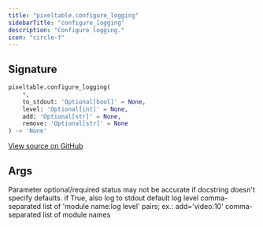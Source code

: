 ```yaml
---
title: "pixeltable.configure_logging"
sidebarTitle: "configure_logging"
description: "Configure logging."
icon: "circle-f"
---
```

## Signature

```python
pixeltable.configure_logging(
    *,
    to_stdout: 'Optional[bool]' = None,
    level: 'Optional[int]' = None,
    add: 'Optional[str]' = None,
    remove: 'Optional[str]' = None
) -> 'None'
```

<a href="https://github.com/pixeltable/pixeltable/blob/main/pixeltable/globals.py#L920" target="_self">View source on GitHub</a>

## Args

<Note>
Parameter optional/required status may not be accurate if docstring doesn't specify defaults.
</Note>

<ParamField path="to_stdout" type="Optional[bool]" >
  if True, also log to stdout


</ParamField>

<ParamField path="level" type="Optional[int]" >
  default log level


</ParamField>

<ParamField path="add" type="Optional[str]" >
  comma-separated list of 'module name:log level' pairs; ex.: add='video:10'


</ParamField>

<ParamField path="remove" type="Optional[str]" >
  comma-separated list of module names


</ParamField>

